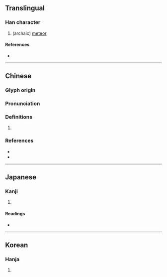 {{character info}}
==Translingual==

===Han character===
{{Han char|rn=9|rad=人|as=03|sn=5|four=|canj=OPI|ids=⿰亻勺}}

# (archaic) [[meteor]]

====References====
* {{Han ref|kx=0093.100|dkj=00385|dj=0197.060|hdz=10114.120|uh=4EE2|ud=20194}}

----

==Chinese==
{{zh-forms}}

===Glyph origin===
{{Han etym}}

===Pronunciation===
{{zh-pron
|m=bó
|c=bok6
|mc=y
|oc=y
|cat=
}}

===Definitions===
{{zh-hanzi}}

# {{zh-only|仢約}}

===References===
* {{R:twedu|B01026}}
* {{R:yue:Jyutping Database}}

----

==Japanese==

===Kanji===
{{ja-kanji|grade=|rs=人03}}

# {{rfdef|ja|sort=人03}}

====Readings====
* {{ja-readings|on=はく, ばく, しゃく,ちゃく,てき|kun=まるきばし}}

----

==Korean==

===Hanja===
{{ko-hanja|hangeul=작|rv=jak|mr=chak|y=cak}}

# {{rfdef|ko|sort=人03}}